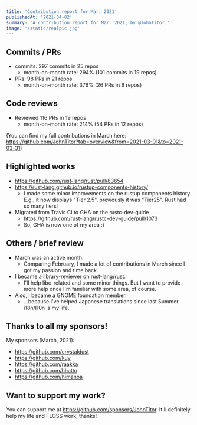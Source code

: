```yaml
---
title: 'Contribution report for Mar. 2021'
publishedAt: '2021-04-02'
summary: 'A contribution report for Mar. 2021, by @JohnTitor.'
image: '/static/realpic.jpg'
---
```


## Commits / PRs

- commits: 297 commits in 25 repos
  - month-on-month rate: 294% (101 commits in 19 repos)
- PRs: 98 PRs in 21 repos
  - month-on-month rate: 376% (26 PRs in 6 repos)

## Code reviews

- Reviewed 116 PRs in 19 repos
  - month-on-month rate: 214% (54 PRs in 12 repos)

(You can find my full contributions in March here: <https://github.com/JohnTitor?tab=overview&from=2021-03-01&to=2021-03-31>)

## Highlighted works

- <https://github.com/rust-lang/rust/pull/83654>
- <https://rust-lang.github.io/rustup-components-history/>
  - I made some minor improvements on the rustup components history.
    E.g., it now displays "Tier 2.5", previously it was "Tier25".
    Rust had so many tiers!
- Migrated from Travis CI to GHA on the rustc-dev-guide
  - <https://github.com/rust-lang/rustc-dev-guide/pull/1073>
  - So, GHA is now one of my area :)

## Others / brief review

- March was an active month.
  - Comparing February, I made a lot of contributions in March since I got my passion and time back.
- I became a [library-reviewer on rust-lang/rust](https://www.rust-lang.org/governance/teams/library).
  - I'll help libc-related and some minor things.
    But I want to provide more help once I'm familiar with some area, of course.
- Also, I became a GNOME foundation member.
  - ...because I've helped Japanese translations since last Summer. i18n/l10n is my life.

## Thanks to all my sponsors!

My sponsors (March, 2021):

- <https://github.com/crystaldust>
- <https://github.com/kuy>
- <https://github.com/raakka>
- <https://github.com/hhatto>
- <https://github.com/himanoa>

## Want to support my work?

You can support me at <https://github.com/sponsors/JohnTitor>.
It'll definitely help my life and FLOSS work, thanks!

